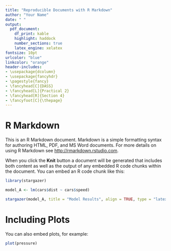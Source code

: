 ```yaml
---
title: "Reproducible Documents with R Markdown"
author: "Your Name"
date: " "
output: 
  pdf_document: 
    df_print: kable
    highlight: haddock
    number_sections: true
    latex_engine: xelatex
fontsize: 10pt
urlcolor: "blue"
linkcolor: "orange" 
header-includes:
- \usepackage{dcolumn}
- \usepackage{fancyhdr}
- \pagestyle{fancy}
- \fancyhead[C]{DASS}
- \fancyhead[L]{Practical 2}
- \fancyhead[R]{Section 4}
- \fancyfoot[C]{\thepage}
---
```


\thispagestyle{empty}

\tableofcontents

\newpage

\setcounter{page}{1}

# R Markdown

This is an R Markdown document. Markdown is a simple formatting syntax for authoring HTML, PDF, and MS Word documents. For more details on using R Markdown see <http://rmarkdown.rstudio.com>.

When you click the **Knit** button a document will be generated that includes both content as well as the output of any embedded R code chunks within the document. You can embed an R code chunk like this:

```r
library(stargazer)
```


```r
model_A <- lm(cars$dist ~ cars$speed)
```


```r
stargazer(model_A, title = "Model Results", align = TRUE, type = "latex", header=FALSE)
```


\newpage 

# Including Plots

You can also embed plots, for example:

```r
plot(pressure)
```

